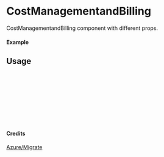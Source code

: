 
<Meta of={CostManagementandBilling} title="Azure/Migrate/CostManagementandBilling" />

# CostManagementandBilling

CostManagementandBilling component with different props.

#### Example

<Canvas of={CostManagementandBilling.Primary} />

## Usage

```ts
import { CostManagementandBilling } from "yadl-ui";

const Example = () => {
  return (
      <CostManagementandBilling />
  );
};

export default Example;
```

#### Credits
[Azure/Migrate](https://learn.microsoft.com/en-us/azure/architecture/icons/)

